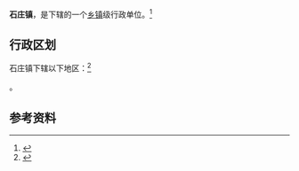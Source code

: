 {{中国乡级行政区|14/11/82/106/000}}

'''石庄镇'''，是{{PRC admin/fullname|14/11/82/106/000|3}}下辖的一个[[乡镇|乡镇]]级行政单位。<ref>{{PRC admin/ref sgc|{{PRC admin/parent|14/11/82/106/000}}}}</ref>

== 行政区划 ==

石庄镇下辖以下地区：<ref>{{PRC admin/ref sgc|14/11/82/106/000}}</ref>

{{PRC admin/children|14/11/82/106/000}}。

== 参考资料 ==

{{reflist}}

{{行政区划小作品}}
{{PRC admin/navcat|14/11/82/106/000}}